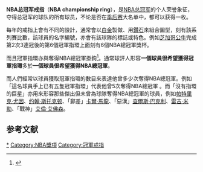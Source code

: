 {{noteTA
|G1=NBA
|1=zh-hans:戒指;zh-hk:指環;zh-tw:戒指;
}}
'''NBA总冠军戒指'''（'''NBA championship ring'''），是[[NBA|NBA]][[NBA总冠军|总冠军]]的个人荣誉象征，夺得总冠军的球队的所有球员，不论是否在[[NBA季后赛|季后赛]]大名单中，都可以获得一枚。

每年的戒指上會有不同的設計，通常會以[[白金|白金]]製做、用[[鑽石|鑽石]]來組合圖型，刻有該系列賽比數，該球員的名字編號，亦會有該球隊的標誌或特色。例如[[芝加哥公牛|芝加哥公牛]]完成第2次3連冠後的第6個冠軍指環上面刻有6個NBA總冠軍獎杯。

而且冠軍指環亦與奪得NBA總冠軍掛鉤<ref>{{Cite web |url=http://www.singpao.com/20050213/sports/674120.html |title=成報 (可看到報紙以'''NBA冠軍指環'''代表'''NBA總冠軍''') |accessdate=2007-05-03 |archive-date=2005-02-15 |archive-url=https://web.archive.org/web/20050215012641/http://www.singpao.com/20050213/sports/674120.html |dead-url=no }}</ref>。通常球評人形容'''一個球員很希望獲得冠軍指環'''多於'''一個球員很希望獲得NBA總冠軍'''。

而人們經常以球員獲取冠軍指環的數目來表達他曾多少次奪得NBA總冠軍。例如「這名球員手上已有五隻冠軍指環」代表他曾5次奪得NBA總冠軍 。而「沒有指環的巨星」亦用來形容那些傑出但未曾為球隊奪得NBA總冠軍的球員，例如[[帕特里克·尤因|帕特里克·尤因]]、[[约翰·斯托克顿|约翰·斯托克顿]]、「郵差」[[卡爾·馬龍|卡爾·馬龍]]、「惡漢」[[查爾斯·巴克利|查爾斯·巴克利]]、[[雷吉·米勒|雷吉·米勒]]、「戰神」[[艾倫·艾佛森|艾倫·艾佛森]]。

== 参考文献 ==
{{reflist}}

{{NBA Finals}}

[[Category:NBA总决赛|*]]
[[Category:NBA獎項|Category:NBA獎項]]
[[Category:冠軍戒指|Category:冠軍戒指]]
